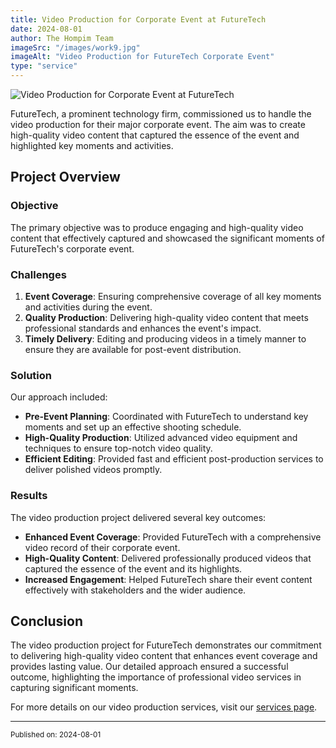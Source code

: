 ```yaml
---
title: Video Production for Corporate Event at FutureTech
date: 2024-08-01
author: The Hompim Team
imageSrc: "/images/work9.jpg"
imageAlt: "Video Production for FutureTech Corporate Event"
type: "service"
---
```


![Video Production for Corporate Event at FutureTech](/images/work9.jpg)

FutureTech, a prominent technology firm, commissioned us to handle the video production for their major corporate event. The aim was to create high-quality video content that captured the essence of the event and highlighted key moments and activities.

## Project Overview

### **Objective**

The primary objective was to produce engaging and high-quality video content that effectively captured and showcased the significant moments of FutureTech's corporate event.

### **Challenges**

1. **Event Coverage**: Ensuring comprehensive coverage of all key moments and activities during the event.
2. **Quality Production**: Delivering high-quality video content that meets professional standards and enhances the event's impact.
3. **Timely Delivery**: Editing and producing videos in a timely manner to ensure they are available for post-event distribution.

### **Solution**

Our approach included:

-   **Pre-Event Planning**: Coordinated with FutureTech to understand key moments and set up an effective shooting schedule.
-   **High-Quality Production**: Utilized advanced video equipment and techniques to ensure top-notch video quality.
-   **Efficient Editing**: Provided fast and efficient post-production services to deliver polished videos promptly.

### **Results**

The video production project delivered several key outcomes:

-   **Enhanced Event Coverage**: Provided FutureTech with a comprehensive video record of their corporate event.
-   **High-Quality Content**: Delivered professionally produced videos that captured the essence of the event and its highlights.
-   **Increased Engagement**: Helped FutureTech share their event content effectively with stakeholders and the wider audience.

## Conclusion

The video production project for FutureTech demonstrates our commitment to delivering high-quality video content that enhances event coverage and provides lasting value. Our detailed approach ensured a successful outcome, highlighting the importance of professional video services in capturing significant moments.

For more details on our video production services, visit our [services page](#).

---

<small>Published on: 2024-08-01</small>
